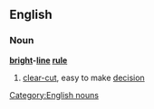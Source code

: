 ==English==
===Noun===
{{wikipedia}}
'''[[bright]]-[[line]] [[rule]]'''
# [[clear-cut]], easy to make [[decision]]
[[Category:English nouns]]